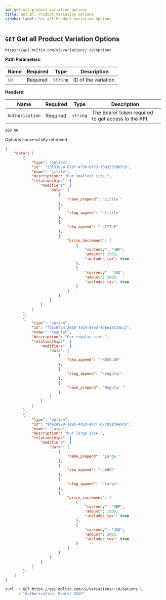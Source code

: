 ```yaml
---
id: get-all-product-variation-options
title: Get all Product Variation Options
sidebar_label: Get all Product Variation Options
---
```



## `GET` Get all Product Variation Options

```http
https://api.moltin.com/v2/variations/:id/options
```

<!--DOCUSAURUS_CODE_TABS-->

<!-- Request -->

**Path Parameters**:

| Name | Required | Type | Description |
| --- | --- | --- | --- |
| `id` | Required | `string` | ID of the variation. |

**Headers**:

| Name | Required | Type | Description |
| --- | --- | --- | --- |
| `Authorization` | Required | `string` | The Bearer token required to get access to the API. |


<!-- Response -->

`200 OK`

Options successfully retrieved.

```json
{
    "data": [
        {
            "type": "option",
            "id": "13633d24-67bf-4736-b753-f093257d05cb",
            "name": "Little",
            "description": "Our smallest size.",
            "relationships": {
                "modifiers": {
                    "data": [
                        {
                            "name_prepend": "Little "
                        },
                        {
                            "slug_append": "-little"
                        },
                        {
                            "sku_append": "-LITTLE"
                        },
                        {
                            "price_decrement": [
                                {
                                    "currency": "GBP",
                                    "amount": 1500,
                                    "includes_tax": true
                                },
                                {
                                    "currency": "USD",
                                    "amount": 2000,
                                    "includes_tax": true
                                }
                            ]
                        }
                    ]
                }
            }
        },
        {
            "type": "option",
            "id": "fd1c0f24-2810-4d19-8fed-40be18f35bc3",
            "name": "Regular",
            "description": "Our regular size.",
            "relationships": {
                "modifiers": {
                    "data": [
                        {
                            "sku_append": "-REGULAR"
                        },
                        {
                            "slug_append": "-regular"
                        },
                        {
                            "name_prepend": "Regular "
                        }
                    ]
                }
            }
        },
        {
            "type": "option",
            "id": "9ba2e929-1e95-4d20-a0c7-67c911d4e9c8",
            "name": "Large",
            "description": "Our large size.",
            "relationships": {
                "modifiers": {
                    "data": [
                        {
                            "name_prepend": "Large "
                        },
                        {
                            "sku_append": "-LARGE"
                        },
                        {
                            "slug_append": "-large"
                        },
                        {
                            "price_increment": [
                                {
                                    "currency": "GBP",
                                    "amount": 1500,
                                    "includes_tax": true
                                },
                                {
                                    "currency": "USD",
                                    "amount": 2000,
                                    "includes_tax": true
                                }
                            ]
                        }
                    ]
                }
            }
        }
    ]
}
```

<!--END_DOCUSAURUS_CODE_TABS-->

<!--DOCUSAURUS_CODE_TABS-->

<!--cURL-->

```bash
curl -X GET https://api.moltin.com/v2/variations/:id/options \
     -H "Authorization: Bearer XXXX"
```

<!--END_DOCUSAURUS_CODE_TABS-->
